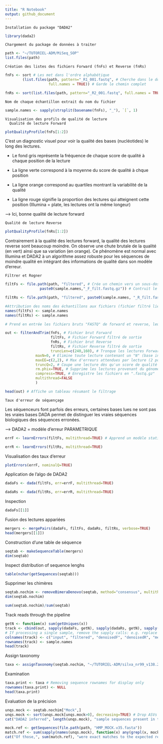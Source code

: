 ```yaml
---
title: "R Notebook"
output: github_document
---
```

    Installation du package "DADA2"

```r
library(dada2)
```

    Chargement du package de données à traiter

```r
path <- "~/TUTORIEL-ADM/MiSeq_SOP"
list.files(path)
```

    Création des listes des fichiers Forward (fnFs) et Reverse (fnRs)

```r
fnFs <- sort # Les met dans l'ordre alphabétique
        (list.files(path, pattern="_R1_001.fastq", # Cherche dans le dossier "path" tous les fichiers qui contiennent "_R1_001.fastq"
                    full.names = TRUE)) # Garde le chemin complet

fnRs <- sort(list.files(path, pattern="_R2_001.fastq", full.names = TRUE))
```

    Nom de chaque échantillon extrait du nom du fichier
  
```r
sample.names <- sapply(strsplit(basename(fnFs), "_"), `[`, 1)
```

    Visualisation des profils de qualité de lecture 
      Qualité de lecture Forward
  
    

```r
plotQualityProfile(fnFs[1:2])
```

C’est un diagnostic visuel pour voir la qualité des bases (nucléotides) le long des lectures.

- Le fond gris représente la fréquence de chaque score de qualité à chaque position de la lecture

- La ligne verte correspond à la moyenne du score de qualité à chque position

- La ligne orange correspond au quartiles montrant la variabilité de la qualité

- La ligne rouge signifie la proportion des lectures qui atteignent cette position (Illumina = plate, les lectures ont la même longeur)

--> Ici, bonne qualité de lecture forward

    Qualité de lecture Reverse
    
```r
plotQualityProfile(fnRs[1:2])
```

Contrairement à la qualité des lectures forward, la qualité des lectures reverse sont beaucoup moindre. On observe une chute brutale de la qualité (en vert) ainsi que sa variation (en orange). Ce phénomène est normal avec Illumina et DADA2 à un algorithme assez robuste pour les séquences de moindre qualité en intégrant des informations de qualité dans son modèle d'erreur.


    Filtrer et Rogner

```r
filtFs <- file.path(path, "filtered", # Crée un chemin vers un sous-dosier "filtered" à l'intérieur du dossier 'path"
                paste0(sample.names,"_F_filt.fastq.gz")) # Contruit le nom du fichier filtré pour chaque échantillon

filtRs <- file.path(path, "filtered", paste0(sample.names, "_R_filt.fastq.gz"))

#Attribution des noms des échantillons aux fichiers (fichier filtré lié à son échantillon)
names(filtFs) <- sample.names
names(filtRs) <- sample.names
```

```r
# Prend en entrée les fichiers bruts "FASTQ" de forward et reverse, leur applique des filtres de qualité et les sauvegarde dans de nouveaux fichiers

out <- filterAndTrim(fnFs, # Fichier brut Forward
                     filtFs, # Fichier Forward filtré de sortie
                     fnRs, # Fichier brut Reverse
                     filtRs, # Fichier Reverse filtré de sortie
                     truncLen=c(240,160), # Tronque les lectures Forward à 240 bases et Reverse à 160 bases
              maxN=0, # Elimine toute lecture contenant un "N" (base inconnu)
              maxEE=c(2,2), # Max d'erreurs attendues par lecture (2 pour Forward et 2 pour Reverse)
              truncQ=2, # Coupe une lecture dès qu'un score de qualité tombe en dessous de 2
              rm.phix=TRUE, # Supprime les lectures provenant du génome PhiX (contrôle pour Illumina)
              compress=TRUE, # Enregistre les fichiers en ".fastq.gz"
              multithread=FALSE
              )

head(out) # Affiche un tableau résumant le filtrage
```

    Taux d'erreur de séquençage

Les séquenceurs font parfois des erreurs, certaines bases lues ne sont pas les vraies bases
DADA permet de distinguer les vraies séquences biologiques des séquences erronées.

--> DADA2 = modèle d'erreur PARAMETRIQUE

```r
errF <- learnErrors(filtFs, multithread=TRUE) # Apprend un modèle statistique des erreurs à partir des lectures filtrées Forward
```
```r
errR <- learnErrors(filtRs, multithread=TRUE)
```
Visualisation des taux d'erreur

```r
plotErrors(errF, nominalQ=TRUE)
```
Application de l'algo de DADA2 

```r
dadaFs <- dada(filtFs, err=errF, multithread=TRUE)
```

```r
dadaRs <- dada(filtRs, err=errR, multithread=TRUE)
```

Inspection 

```r
dadaFs[[1]]
```
Fusion des lectures appariées

```r
mergers <- mergePairs(dadaFs, filtFs, dadaRs, filtRs, verbose=TRUE)
head(mergers[[1]])
```

Construction d'une table de séquence

```r
seqtab <- makeSequenceTable(mergers)
dim(seqtab)
```

  Inspect distribution of sequence lenghs
  
```r
table(nchar(getSequences(seqtab)))
```

Supprimer les chimères

```r
seqtab.nochim <- removeBimeraDenovo(seqtab, method="consensus", multithread=TRUE, verbose=TRUE)
dim(seqtab.nochim)
```
```r
sum(seqtab.nochim)/sum(seqtab)
```

Track reads through the pipeline

```r
getN <- function(x) sum(getUniques(x))
track <- cbind(out, sapply(dadaFs, getN), sapply(dadaRs, getN), sapply(mergers, getN), rowSums(seqtab.nochim))
# If processing a single sample, remove the sapply calls: e.g. replace sapply(dadaFs, getN) with getN(dadaFs)
colnames(track) <- c("input", "filtered", "denoisedF", "denoisedR", "merged", "nonchim")
rownames(track) <- sample.names
head(track)
```

Assign taxonomy

```r
taxa <- assignTaxonomy(seqtab.nochim, "~/TUTORIEL-ADM/silva_nr99_v138.2_toGenus_trainset.fa.gz?download=1", multithread=TRUE)
```

Examination 

```r
taxa.print <- taxa # Removing sequence rownames for display only
rownames(taxa.print) <- NULL
head(taxa.print)
```

Evaluation de la précision

```r
unqs.mock <- seqtab.nochim["Mock",]
unqs.mock <- sort(unqs.mock[unqs.mock>0], decreasing=TRUE) # Drop ASVs absent in the Mock
cat("DADA2 inferred", length(unqs.mock), "sample sequences present in the Mock community.\n")
```

```r
mock.ref <- getSequences(file.path(path, "HMP_MOCK.v35.fasta"))
match.ref <- sum(sapply(names(unqs.mock), function(x) any(grepl(x, mock.ref))))
cat("Of those,", sum(match.ref), "were exact matches to the expected reference sequences.\n")
```

